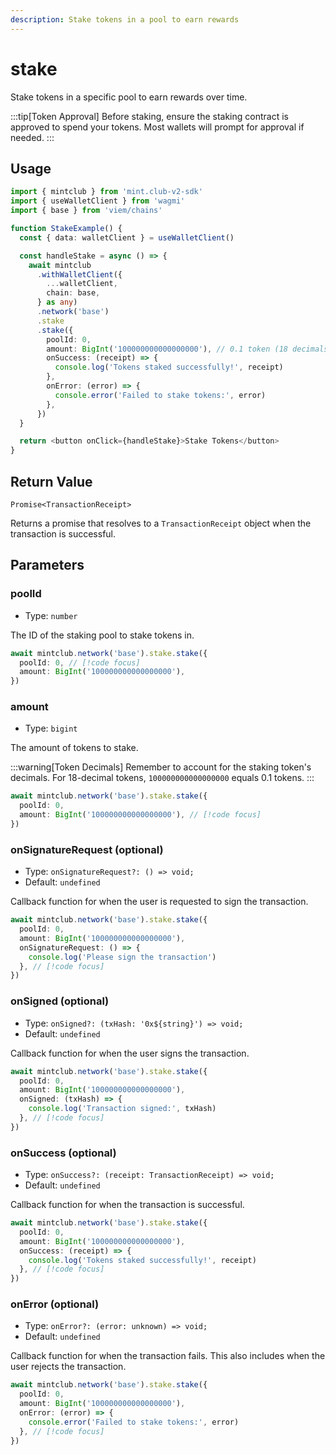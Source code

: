 ```yaml
---
description: Stake tokens in a pool to earn rewards
---
```


# stake

Stake tokens in a specific pool to earn rewards over time.

:::tip[Token Approval]
Before staking, ensure the staking contract is approved to spend your tokens. Most wallets will prompt for approval if needed.
:::

## Usage

```ts twoslash [example.ts]
import { mintclub } from 'mint.club-v2-sdk'
import { useWalletClient } from 'wagmi'
import { base } from 'viem/chains'

function StakeExample() {
  const { data: walletClient } = useWalletClient()

  const handleStake = async () => {
    await mintclub
      .withWalletClient({
        ...walletClient,
        chain: base,
      } as any)
      .network('base')
      .stake
      .stake({
        poolId: 0,
        amount: BigInt('100000000000000000'), // 0.1 token (18 decimals)
        onSuccess: (receipt) => {
          console.log('Tokens staked successfully!', receipt)
        },
        onError: (error) => {
          console.error('Failed to stake tokens:', error)
        },
      })
  }

  return <button onClick={handleStake}>Stake Tokens</button>
}
```

## Return Value

`Promise<TransactionReceipt>`

Returns a promise that resolves to a `TransactionReceipt` object when the transaction is successful.

## Parameters

### poolId

- Type: `number`

The ID of the staking pool to stake tokens in.

```ts
await mintclub.network('base').stake.stake({
  poolId: 0, // [!code focus]
  amount: BigInt('100000000000000000'),
})
```

### amount

- Type: `bigint`

The amount of tokens to stake.

:::warning[Token Decimals]
Remember to account for the staking token's decimals. For 18-decimal tokens, `100000000000000000` equals 0.1 tokens.
:::

```ts
await mintclub.network('base').stake.stake({
  poolId: 0,
  amount: BigInt('100000000000000000'), // [!code focus]
})
```

### onSignatureRequest (optional)

- Type: `onSignatureRequest?: () => void;`
- Default: `undefined`

Callback function for when the user is requested to sign the transaction.

```ts
await mintclub.network('base').stake.stake({
  poolId: 0,
  amount: BigInt('100000000000000000'),
  onSignatureRequest: () => {
    console.log('Please sign the transaction')
  }, // [!code focus]
})
```

### onSigned (optional)

- Type: `onSigned?: (txHash: '0x${string}') => void;`
- Default: `undefined`

Callback function for when the user signs the transaction.

```ts
await mintclub.network('base').stake.stake({
  poolId: 0,
  amount: BigInt('100000000000000000'),
  onSigned: (txHash) => {
    console.log('Transaction signed:', txHash)
  }, // [!code focus]
})
```

### onSuccess (optional)

- Type: `onSuccess?: (receipt: TransactionReceipt) => void;`
- Default: `undefined`

Callback function for when the transaction is successful.

```ts
await mintclub.network('base').stake.stake({
  poolId: 0,
  amount: BigInt('100000000000000000'),
  onSuccess: (receipt) => {
    console.log('Tokens staked successfully!', receipt)
  }, // [!code focus]
})
```

### onError (optional)

- Type: `onError?: (error: unknown) => void;`
- Default: `undefined`

Callback function for when the transaction fails. This also includes when the user rejects the transaction.

```ts
await mintclub.network('base').stake.stake({
  poolId: 0,
  amount: BigInt('100000000000000000'),
  onError: (error) => {
    console.error('Failed to stake tokens:', error)
  }, // [!code focus]
})
```
